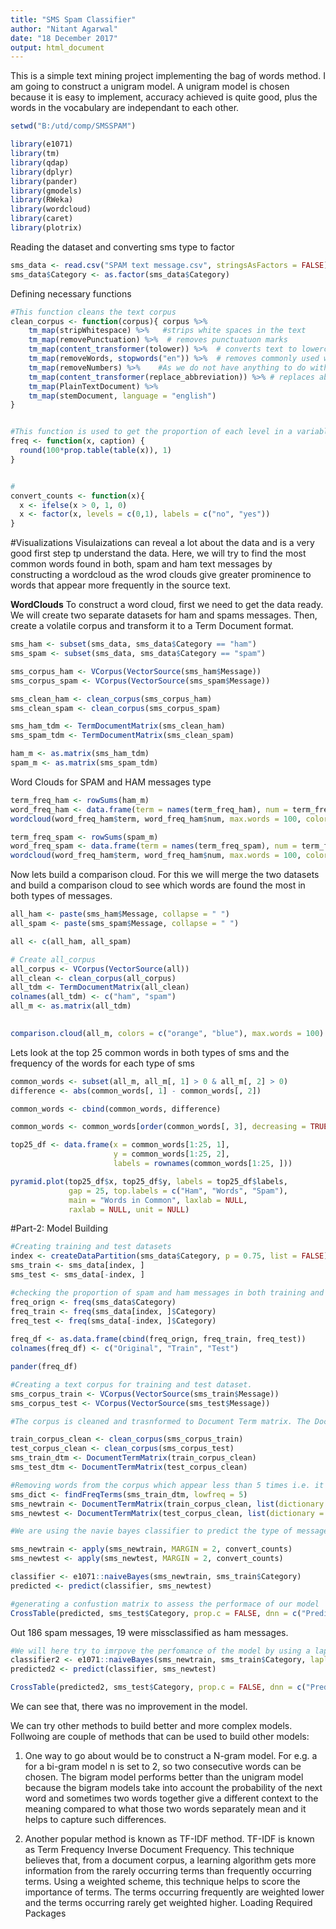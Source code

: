 ---
title: "SMS Spam Classifier"
author: "Nitant Agarwal"
date: "18 December 2017"
output: html_document
---

This is a simple text mining project implementing the bag of words method. I am going to construct a unigram model. A unigram model is chosen because it is easy to implement, accuracy achieved is quite good, plus the words in the vocabulary are independant to each other.

```{r message=FALSE, warning=FALSE}
setwd("B:/utd/comp/SMSSPAM")

library(e1071)
library(tm)
library(qdap)
library(dplyr)
library(pander)
library(gmodels)
library(RWeka)
library(wordcloud)
library(caret)
library(plotrix)

```

Reading the dataset and converting sms type to factor
```{r}
sms_data <- read.csv("SPAM text message.csv", stringsAsFactors = FALSE)
sms_data$Category <- as.factor(sms_data$Category)
```

Defining necessary functions
```{r}
#This function cleans the text corpus
clean_corpus <- function(corpus){ corpus %>%
    tm_map(stripWhitespace) %>%   #strips white spaces in the text
    tm_map(removePunctuation) %>%  # removes punctuatuon marks 
    tm_map(content_transformer(tolower)) %>%  # converts text to lowercase
    tm_map(removeWords, stopwords("en")) %>%  # removes commonly used words which do not provide any insights
    tm_map(removeNumbers) %>%    #As we do not have anything to do with numbers, we will remove them 
    tm_map(content_transformer(replace_abbreviation)) %>% # replaces abbreviations with their full word
    tm_map(PlainTextDocument) %>%
    tm_map(stemDocument, language = "english")
}


#This function is used to get the proportion of each level in a variable
freq <- function(x, caption) {
  round(100*prop.table(table(x)), 1)
}


#
convert_counts <- function(x){
  x <- ifelse(x > 0, 1, 0)
  x <- factor(x, levels = c(0,1), labels = c("no", "yes"))
}

```

#Visualizations 
Visulaizations can reveal a lot about the data and is a very good first step tp understand the data. Here, we will try to find the most common words found in both, spam and ham text messages by constructing a wordcloud as the wrod clouds give greater prominence to words that appear more frequently in the source text.  

**WordClouds**
To construct a word cloud, first we need to get the data ready. We will create two separate datasets for ham and spams messages. Then, create a volatile corpus and transform it to a Term Document format. 
```{r}
sms_ham <- subset(sms_data, sms_data$Category == "ham")
sms_spam <- subset(sms_data, sms_data$Category == "spam")

sms_corpus_ham <- VCorpus(VectorSource(sms_ham$Message))
sms_corpus_spam <- VCorpus(VectorSource(sms_spam$Message))

sms_clean_ham <- clean_corpus(sms_corpus_ham)
sms_clean_spam <- clean_corpus(sms_corpus_spam)

sms_ham_tdm <- TermDocumentMatrix(sms_clean_ham)
sms_spam_tdm <- TermDocumentMatrix(sms_clean_spam)

ham_m <- as.matrix(sms_ham_tdm)
spam_m <- as.matrix(sms_spam_tdm)

```


Word Clouds for SPAM and HAM messages type
```{r}
term_freq_ham <- rowSums(ham_m)
word_freq_ham <- data.frame(term = names(term_freq_ham), num = term_freq_ham)
wordcloud(word_freq_ham$term, word_freq_ham$num, max.words = 100, colors = c("tan1", "olivedrab", "tomato3"))

term_freq_spam <- rowSums(spam_m)
word_freq_spam <- data.frame(term = names(term_freq_spam), num = term_freq_spam)
wordcloud(word_freq_ham$term, word_freq_ham$num, max.words = 100, colors = c("grey50", "blue", "blueviolet"))

```

Now lets build a comparison cloud. For this we will merge the two datasets and build a comparison cloud to see which words are found the most in both types of messages. 
```{r}
all_ham <- paste(sms_ham$Message, collapse = " ")
all_spam <- paste(sms_spam$Message, collapse = " ")

all <- c(all_ham, all_spam)

# Create all_corpus
all_corpus <- VCorpus(VectorSource(all))
all_clean <- clean_corpus(all_corpus)
all_tdm <- TermDocumentMatrix(all_clean)
colnames(all_tdm) <- c("ham", "spam")
all_m <- as.matrix(all_tdm)

  
comparison.cloud(all_m, colors = c("orange", "blue"), max.words = 100)

```


Lets look at the top 25 common words in both types of sms and the frequency of the words for each type of sms 
```{r}
common_words <- subset(all_m, all_m[, 1] > 0 & all_m[, 2] > 0)
difference <- abs(common_words[, 1] - common_words[, 2])

common_words <- cbind(common_words, difference)

common_words <- common_words[order(common_words[, 3], decreasing = TRUE), ]

top25_df <- data.frame(x = common_words[1:25, 1], 
                       y = common_words[1:25, 2], 
                       labels = rownames(common_words[1:25, ]))

pyramid.plot(top25_df$x, top25_df$y, labels = top25_df$labels, 
             gap = 25, top.labels = c("Ham", "Words", "Spam"), 
             main = "Words in Common", laxlab = NULL, 
             raxlab = NULL, unit = NULL)
```


#Part-2: Model Building

```{r}
#Creating training and test datasets
index <- createDataPartition(sms_data$Category, p = 0.75, list = FALSE)
sms_train <- sms_data[index, ]
sms_test <- sms_data[-index, ]

#checking the proportion of spam and ham messages in both training and test dataset
freq_orign <- freq(sms_data$Category)
freq_train <- freq(sms_data[index, ]$Category)
freq_test <- freq(sms_data[-index, ]$Category)
  
freq_df <- as.data.frame(cbind(freq_orign, freq_train, freq_test))
colnames(freq_df) <- c("Original", "Train", "Test")

pander(freq_df)

```


```{r}
#Creating a text corpus for training and test dataset. 
sms_corpus_train <- VCorpus(VectorSource(sms_train$Message))
sms_corpus_test <- VCorpus(VectorSource(sms_test$Message))

```


```{r}
#The corpus is cleaned and trasnformed to Document Term matrix. The DocumentTermMatrix() function will take a corpus and create a data structure called a sparse matrix, in which the rows of the matrix indicate documents (that is, SMS messages) and the columns indicate terms (that is, words). Each cell in the matrix stores a number indicating a count of the times the word indicated by the column appears in the document indicated by the row.

train_corpus_clean <- clean_corpus(sms_corpus_train)
test_corpus_clean <- clean_corpus(sms_corpus_test)
sms_train_dtm <- DocumentTermMatrix(train_corpus_clean)
sms_test_dtm <- DocumentTermMatrix(test_corpus_clean)

#Removing words from the corpus which appear less than 5 times i.e. it will contain only words which appear in atleast 5 text messages
sms_dict <- findFreqTerms(sms_train_dtm, lowfreq = 5)
sms_newtrain <- DocumentTermMatrix(train_corpus_clean, list(dictionary = sms_dict))
sms_newtest <- DocumentTermMatrix(test_corpus_clean, list(dictionary = sms_dict))

```
 
 
```{r}
#We are using the navie bayes classifier to predict the type of message. The navie bayes classifier  is typically trained on data with categorical features. This poses a problem since the cells in the sparse matrix indicate a count of the times a word appears in a message. We will change this to a factor variable that simply indicates yes or no depending on whether the word appears at all.

sms_newtrain <- apply(sms_newtrain, MARGIN = 2, convert_counts)
sms_newtest <- apply(sms_newtest, MARGIN = 2, convert_counts)

classifier <- e1071::naiveBayes(sms_newtrain, sms_train$Category)
predicted <- predict(classifier, sms_newtest)

#generating a confustion matrix to assess the performace of our model
CrossTable(predicted, sms_test$Category, prop.c = FALSE, dnn = c("Predicted", "Actual"))
```
Out 186 spam messages, 19 were missclassified as ham messages. 

```{r}
#We will here try to imrpove the perfomance of the model by using a lapalce term 
classifier2 <- e1071::naiveBayes(sms_newtrain, sms_train$Category, laplace = 1)
predicted2 <- predict(classifier, sms_newtest)

CrossTable(predicted2, sms_test$Category, prop.c = FALSE, dnn = c("Predicted", "Actual"))

```
We can see that, there was no improvement in the model. 

We can try other methods to build better and more complex models. Follwoing are couple of methods that can be used to build other models:

1) One way to go about would be to construct a N-gram model. For e.g. a for a bi-gram model n is set to 2, so two consecutive words can be chosen. The bigram model performs better than the unigram model because the bigram models take into account the probability of the next word and sometimes two words together give a different context to the meaning compared to what those two words separately mean and it helps to capture such differences.  

2) Another popular method is known as TF-IDF method. TF-IDF is known as Term Frequency Inverse Document Frequency. This technique believes that, from a document corpus, a learning algorithm gets more information from the rarely occurring terms than frequently occurring terms.  Using a weighted scheme, this technique helps to score the importance of terms. The terms occurring frequently are weighted lower and the terms occurring rarely get weighted higher. 
Loading Required Packages


